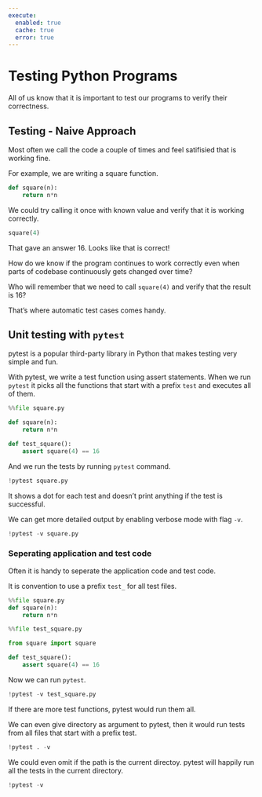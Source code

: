 ```yaml
---
execute: 
  enabled: true
  cache: true
  error: true
---
```


# Testing Python Programs

All of us know that it is important to test our programs to verify their correctness. 

## Testing - Naive Approach

Most often we call the code a couple of times and feel satifisied that is working fine.

For example, we are writing a square function.

```python
def square(n):
    return n*n
```

We could try calling it once with known value and verify that it is working correctly.

```python
square(4)
```

That gave an answer 16. Looks like that is correct!

How do we know if the program continues to work correctly even when parts of codebase continuously gets changed over time? 

Who will remember that we need to call `square(4)` and verify that the result is 16?

That's where automatic test cases comes handy.

## Unit testing with `pytest`

pytest is a popular third-party library in Python that makes testing very simple and fun.

With pytest, we write a test function using assert statements. When we run `pytest` it picks all the functions that start with a prefix `test` and executes all of them.

```python
%%file square.py

def square(n):
    return n*n

def test_square():
    assert square(4) == 16
```

And we run the tests by running `pytest` command.

```python
!pytest square.py
```

It shows a dot for each test and doesn't print anything if the test is successful. 

We can get more detailed output by enabling verbose mode with flag `-v`.

```python
!pytest -v square.py
```

### Seperating application and test code

Often it is handy to seperate the application code and test code. 

It is convention to use a prefix `test_` for all test files.

```python
%%file square.py
def square(n):
    return n*n
```

```python
%%file test_square.py

from square import square

def test_square():
    assert square(4) == 16
```

Now we can run `pytest`.

```python
!pytest -v test_square.py
```

If there are more test functions, pytest would run them all. 

We can even give directory as argument to pytest, then it would run tests from all files that start with a prefix test.

```python
!pytest . -v
```

We could even omit if the path is the current directoy. pytest will happily run all the tests in the current directory.

```python
!pytest -v
```


